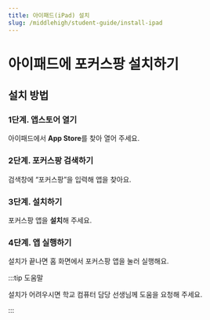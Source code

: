```yaml
---
title: 아이패드(iPad) 설치
slug: /middlehigh/student-guide/install-ipad
---
```


# 아이패드에 포커스팡 설치하기

## 설치 방법

### 1단계. 앱스토어 열기

아이패드에서 **App Store**를 찾아 열어 주세요.

### 2단계. 포커스팡 검색하기

검색창에 “포커스팡”을 입력해 앱을 찾아요.

### 3단계. 설치하기

포커스팡 앱을 **설치**해 주세요.

### 4단계. 앱 실행하기

설치가 끝나면 홈 화면에서 포커스팡 앱을 눌러 실행해요.

:::tip 도움말

설치가 어려우시면 학교 컴퓨터 담당 선생님께 도움을 요청해 주세요.

:::
